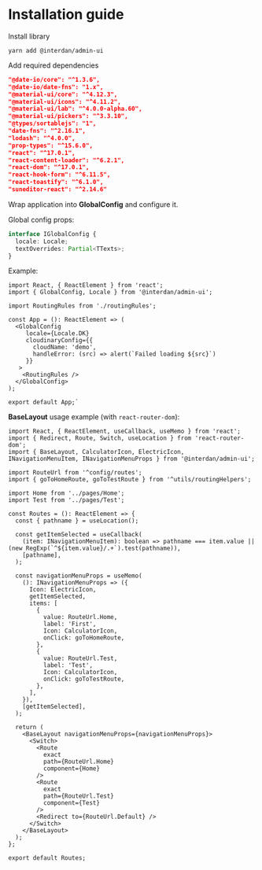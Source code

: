 
<Meta title="Installation guide" />

# Installation guide

Install library

`yarn add @interdan/admin-ui`

Add required dependencies

```json
"@date-io/core": "^1.3.6",
"@date-io/date-fns": "1.x",
"@material-ui/core": "^4.12.3",
"@material-ui/icons": "^4.11.2",
"@material-ui/lab": "^4.0.0-alpha.60",
"@material-ui/pickers": "^3.3.10",
"@types/sortablejs": "1",
"date-fns": "^2.16.1",
"lodash": "^4.0.0",
"prop-types": "^15.6.0",
"react": "^17.0.1",
"react-content-loader": "^6.2.1",
"react-dom": "^17.0.1",
"react-hook-form": "^6.11.5",
"react-toastify": "^6.1.0",
"suneditor-react": "^2.14.6"
```

Wrap application into **GlobalConfig** and configure it.

Global config props:
``` ts
interface IGlobalConfig {
  locale: Locale;
  textOverrides: Partial<TTexts>;
}
```

Example:

``` tsx
import React, { ReactElement } from 'react';
import { GlobalConfig, Locale } from '@interdan/admin-ui';

import RoutingRules from './routingRules';

const App = (): ReactElement => (
  <GlobalConfig
     locale={Locale.DK}
     cloudinaryConfig={{
       cloudName: 'demo',
       handleError: (src) => alert(`Failed loading ${src}`)
     }}
   >
    <RoutingRules />
  </GlobalConfig>
);

export default App;`
```

**BaseLayout** usage example (with `react-router-dom`):

``` tsx
import React, { ReactElement, useCallback, useMemo } from 'react';
import { Redirect, Route, Switch, useLocation } from 'react-router-dom';
import { BaseLayout, CalculatorIcon, ElectricIcon, INavigationMenuItem, INavigationMenuProps } from '@interdan/admin-ui';

import RouteUrl from '^config/routes';
import { goToHomeRoute, goToTestRoute } from '^utils/routingHelpers';

import Home from '../pages/Home';
import Test from '../pages/Test';

const Routes = (): ReactElement => {
  const { pathname } = useLocation();

  const getItemSelected = useCallback(
    (item: INavigationMenuItem): boolean => pathname === item.value || (new RegExp(`^${item.value}/.+`).test(pathname)),
    [pathname],
  );

  const navigationMenuProps = useMemo(
    (): INavigationMenuProps => ({
      Icon: ElectricIcon,
      getItemSelected,
      items: [
        {
          value: RouteUrl.Home,
          label: 'First',
          Icon: CalculatorIcon,
          onClick: goToHomeRoute,
        },
        {
          value: RouteUrl.Test,
          label: 'Test',
          Icon: CalculatorIcon,
          onClick: goToTestRoute,
        },
      ],
    }),
    [getItemSelected],
  );

  return (
    <BaseLayout navigationMenuProps={navigationMenuProps}>
      <Switch>
        <Route
          exact
          path={RouteUrl.Home}
          component={Home}
        />
        <Route
          exact
          path={RouteUrl.Test}
          component={Test}
        />
        <Redirect to={RouteUrl.Default} />
      </Switch>
    </BaseLayout>
  );
};

export default Routes;

```
